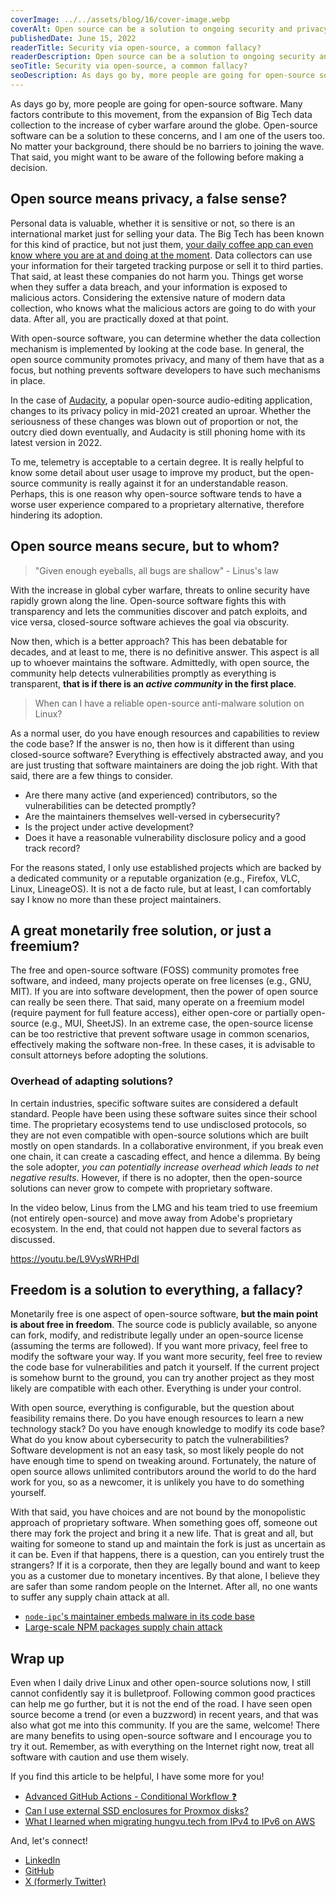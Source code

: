 ```yaml
---
coverImage: ../../assets/blog/16/cover-image.webp
coverAlt: Open source can be a solution to ongoing security and privacy concerns. That said, you should be aware of the following before jumping the ship.
publishedDate: June 15, 2022
readerTitle: Security via open-source, a common fallacy?
readerDescription: Open source can be a solution to ongoing security and privacy concerns. That said, you should be aware of the following before jumping the ship.
seoTitle: Security via open-source, a common fallacy?
seoDescription: As days go by, more people are going for open-source software for better cost, security, and privacy. It can be very secure, but there are pitfalls.
---
```


As days go by, more people are going for open-source software. Many factors contribute to this movement, from the expansion of Big Tech data collection to the increase of cyber warfare around the globe. Open-source software can be a solution to these concerns, and I am one of the users too. No matter your background, there should be no barriers to joining the wave. That said, you might want to be aware of the following before making a decision.

## Open source means privacy, a false sense?

Personal data is valuable, whether it is sensitive or not, so there is an international market just for selling your data. The Big Tech has been known for this kind of practice, but not just them, [your daily coffee app can even know where you are at and doing at the moment](https://www.wired.com/story/tim-hortons-coffee-app-location-data-tracking/). Data collectors can use your information for their targeted tracking purpose or sell it to third parties. That said, at least these companies do not harm you. Things get worse when they suffer a data breach, and your information is exposed to malicious actors. Considering the extensive nature of modern data collection, who knows what the malicious actors are going to do with your data. After all, you are practically doxed at that point.

With open-source software, you can determine whether the data collection mechanism is implemented by looking at the code base. In general, the open source community promotes privacy, and many of them have that as a focus, but nothing prevents software developers to have such mechanisms in place.

In the case of [Audacity](https://www.engadget.com/audacity-privacy-policy-spyware-accusations-data-collection-210001803.html), a popular open-source audio-editing application, changes to its privacy policy in mid-2021 created an uproar. Whether the seriousness of these changes was blown out of proportion or not, the outcry died down eventually, and Audacity is still phoning home with its latest version in 2022.

To me, telemetry is acceptable to a certain degree. It is really helpful to know some detail about user usage to improve my product, but the open-source community is really against it for an understandable reason. Perhaps, this is one reason why open-source software tends to have a worse user experience compared to a proprietary alternative, therefore hindering its adoption.


## Open source means secure, but to whom?


> "Given enough eyeballs, all bugs are shallow" - Linus's law

With the increase in global cyber warfare, threats to online security have rapidly grown along the line. Open-source software fights this with transparency and lets the communities discover and patch exploits, and vice versa, closed-source software achieves the goal via obscurity.

Now then, which is a better approach? This has been debatable for decades, and at least to me, there is no definitive answer. This aspect is all up to whoever maintains the software. Admittedly, with open source, the community help detects vulnerabilities promptly as everything is transparent, **that is if there is an *****active community***** in the first place**.

> When can I have a reliable open-source anti-malware solution on Linux?

As a normal user, do you have enough resources and capabilities to review the code base? If the answer is no, then how is it different than using closed-source software? Everything is effectively abstracted away, and you are just trusting that software maintainers are doing the job right. With that said, there are a few things to consider.

- Are there many active (and experienced) contributors, so the vulnerabilities can be detected promptly?
- Are the maintainers themselves well-versed in cybersecurity?
- Is the project under active development?
- Does it have a reasonable vulnerability disclosure policy and a good track record?

For the reasons stated, I only use established projects which are backed by a dedicated community or a reputable organization (e.g., Firefox, VLC, Linux, LineageOS). It is not a de facto rule, but at least, I can comfortably say I know no more than these project maintainers.

## A great monetarily free solution, or just a freemium?

The free and open-source software (FOSS) community promotes free software, and indeed, many projects operate on free licenses (e.g., GNU, MIT). If you are into software development, then the power of open source can really be seen there. That said, many operate on a freemium model (require payment for full feature access), either open-core or partially open-source (e.g., MUI, SheetJS). In an extreme case, the open-source license can be too restrictive that prevent software usage in common scenarios, effectively making the software non-free. In these cases, it is advisable to consult attorneys before adopting the solutions.

### Overhead of adapting solutions?

In certain industries, specific software suites are considered a default standard. People have been using these software suites since their school time. The proprietary ecosystems tend to use undisclosed protocols, so they are not even compatible with open-source solutions which are built mostly on open standards. In a collaborative environment, if you break even one chain, it can create a cascading effect, and hence a dilemma. By being the sole adopter, *you can potentially increase overhead which leads to net negative results*. However, if there is no adopter, then the open-source solutions can never grow to compete with proprietary software.

In the video below, Linus from the LMG and his team tried to use freemium (not entirely open-source) and move away from Adobe's proprietary ecosystem. In the end, that could not happen due to several factors as discussed.

https://youtu.be/L9VysWRHPdI

## Freedom is a solution to everything, a fallacy?

Monetarily free is one aspect of open-source software, **but the main point is about free in freedom**. The source code is publicly available, so anyone can fork, modify, and redistribute legally under an open-source license (assuming the terms are followed). If you want more privacy, feel free to modify the software your way. If you want more security, feel free to review the code base for vulnerabilities and patch it yourself. If the current project is somehow burnt to the ground, you can try another project as they most likely are compatible with each other. Everything is under your control.

With open source, everything is configurable, but the question about feasibility remains there. Do you have enough resources to learn a new technology stack? Do you have enough knowledge to modify its code base? What do you know about cybersecurity to patch the vulnerabilities? Software development is not an easy task, so most likely people do not have enough time to spend on tweaking around. Fortunately, the nature of open source allows unlimited contributors around the world to do the hard work for you, so as a newcomer, it is unlikely you have to do something yourself.

With that said, you have choices and are not bound by the monopolistic approach of proprietary software. When something goes off, someone out there may fork the project and bring it a new life. That is great and all, but waiting for someone to stand up and maintain the fork is just as uncertain as it can be. Even if that happens, there is a question, can you entirely trust the strangers? If it is a corporate, then they are legally bound and want to keep you as a customer due to monetary incentives. By that alone, I believe they are safer than some random people on the Internet. After all, no one wants to suffer any supply chain attack at all.

- [`node-ipc`'s maintainer embeds malware in its code base](https://www.lunasec.io/docs/blog/node-ipc-protestware/)
- [Large-scale NPM packages supply chain attack](https://thehackernews.com/2022/03/a-threat-actor-dubbed-red-lili-has-been.html)

## Wrap up

Even when I daily drive Linux and other open-source solutions now, I still cannot confidently say it is bulletproof. Following common good practices can help me go further, but it is not the end of the road. I have seen open source become a trend (or even a buzzword) in recent years, and that was also what got me into this community. If you are the same, welcome! There are many benefits to using open-source software and I encourage you to try it out. Remember, as with everything on the Internet right now, treat all software with caution and use them wisely.

If you find this article to be helpful, I have some more for you!

- [Advanced GitHub Actions - Conditional Workflow ❓](advanced-github-actions-conditional-workflow)
- [Can I use external SSD enclosures for Proxmox disks?](/can-i-use-external-ssd-enclosures-for-proxmox-disks)
- [What I learned when migrating hungvu.tech from IPv4 to IPv6 on AWS](/migration-from-ipv4-to-ipv6-on-aws)

And, let's connect!

- [LinkedIn](https://www.linkedin.com/in/hunghvu/)
- [GitHub](https://github.com/hunghvu)
- [X (formerly Twitter)](https://x.com/hunghvu_dev)
